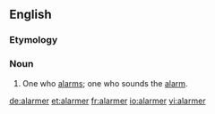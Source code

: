 ==English==
===Etymology===
{{suffix|alarm|er}}


===Noun===
{{en-noun}}

# One who [[alarms]]; one who sounds the [[alarm]].

[[de:alarmer]]
[[et:alarmer]]
[[fr:alarmer]]
[[io:alarmer]]
[[vi:alarmer]]